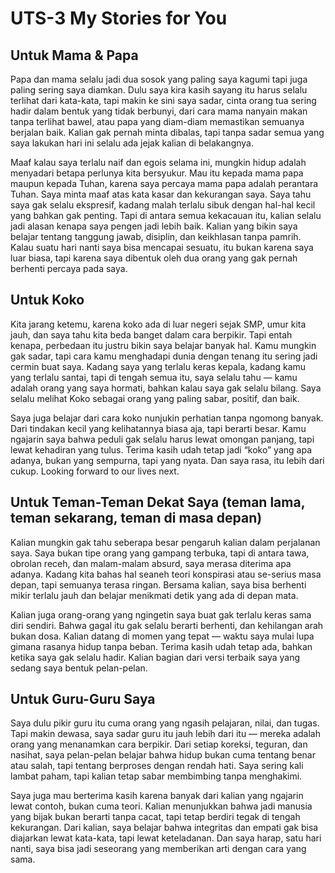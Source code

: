 # UTS-3 My Stories for You

## Untuk Mama & Papa
Papa dan mama selalu jadi dua sosok yang paling saya kagumi tapi juga paling sering saya diamkan. Dulu saya kira kasih sayang itu harus selalu terlihat dari kata-kata, tapi makin ke sini saya sadar, cinta orang tua sering hadir dalam bentuk yang tidak berbunyi, dari cara mama nanyain makan tanpa terlihat bawel, atau papa yang diam-diam memastikan semuanya berjalan baik. Kalian gak pernah minta dibalas, tapi tanpa sadar semua yang saya lakukan hari ini selalu ada jejak kalian di belakangnya.

Maaf kalau saya terlalu naif dan egois selama ini, mungkin hidup adalah menyadari betapa perlunya kita bersyukur. Mau itu kepada mama papa maupun kepada Tuhan, karena saya percaya mama papa adalah perantara Tuhan. Saya minta maaf atas kata kasar dan kekurangan saya. Saya tahu saya gak selalu ekspresif, kadang malah terlalu sibuk dengan hal-hal kecil yang bahkan gak penting. Tapi di antara semua kekacauan itu, kalian selalu jadi alasan kenapa saya pengen jadi lebih baik. Kalian yang bikin saya belajar tentang tanggung jawab, disiplin, dan keikhlasan tanpa pamrih. Kalau suatu hari nanti saya bisa mencapai sesuatu, itu bukan karena saya luar biasa, tapi karena saya dibentuk oleh dua orang yang gak pernah berhenti percaya pada saya.

## Untuk Koko
Kita jarang ketemu, karena koko ada di luar negeri sejak SMP, umur kita jauh, dan saya tahu kita beda banget dalam cara berpikir. Tapi entah kenapa, perbedaan itu justru bikin saya belajar banyak hal. Kamu mungkin gak sadar, tapi cara kamu menghadapi dunia dengan tenang itu sering jadi cermin buat saya. Kadang saya yang terlalu keras kepala, kadang kamu yang terlalu santai, tapi di tengah semua itu, saya selalu tahu — kamu adalah orang yang saya hormati, bahkan kalau saya gak selalu bilang. Saya selalu melihat Koko sebagai orang yang paling sabar, positif, dan baik. 

Saya juga belajar dari cara koko nunjukin perhatian tanpa ngomong banyak. Dari tindakan kecil yang kelihatannya biasa aja, tapi berarti besar. Kamu ngajarin saya bahwa peduli gak selalu harus lewat omongan panjang, tapi lewat kehadiran yang tulus. Terima kasih udah tetap jadi “koko” yang apa adanya, bukan yang sempurna, tapi yang nyata. Dan saya rasa, itu lebih dari cukup. Looking forward to our lives next.

## Untuk Teman-Teman Dekat Saya (teman lama, teman sekarang, teman di masa depan)
Kalian mungkin gak tahu seberapa besar pengaruh kalian dalam perjalanan saya. Saya bukan tipe orang yang gampang terbuka, tapi di antara tawa, obrolan receh, dan malam-malam absurd, saya merasa diterima apa adanya. Kadang kita bahas hal seaneh teori konspirasi atau se-serius masa depan, tapi semuanya terasa ringan. Bersama kalian, saya bisa berhenti mikir terlalu jauh dan belajar menikmati detik yang ada di depan mata.

Kalian juga orang-orang yang ngingetin saya buat gak terlalu keras sama diri sendiri. Bahwa gagal itu gak selalu berarti berhenti, dan kehilangan arah bukan dosa. Kalian datang di momen yang tepat — waktu saya mulai lupa gimana rasanya hidup tanpa beban. Terima kasih udah tetap ada, bahkan ketika saya gak selalu hadir. Kalian bagian dari versi terbaik saya yang sedang saya bentuk pelan-pelan.

## Untuk Guru-Guru Saya
Saya dulu pikir guru itu cuma orang yang ngasih pelajaran, nilai, dan tugas. Tapi makin dewasa, saya sadar guru itu jauh lebih dari itu — mereka adalah orang yang menanamkan cara berpikir. Dari setiap koreksi, teguran, dan nasihat, saya pelan-pelan belajar bahwa hidup bukan cuma tentang benar atau salah, tapi tentang berproses dengan rendah hati. Saya sering kali lambat paham, tapi kalian tetap sabar membimbing tanpa menghakimi.

Saya juga mau berterima kasih karena banyak dari kalian yang ngajarin lewat contoh, bukan cuma teori. Kalian menunjukkan bahwa jadi manusia yang bijak bukan berarti tanpa cacat, tapi tetap berdiri tegak di tengah kekurangan. Dari kalian, saya belajar bahwa integritas dan empati gak bisa diajarkan lewat kata-kata, tapi lewat keteladanan. Dan saya harap, satu hari nanti, saya bisa jadi seseorang yang memberikan arti dengan cara yang sama.
